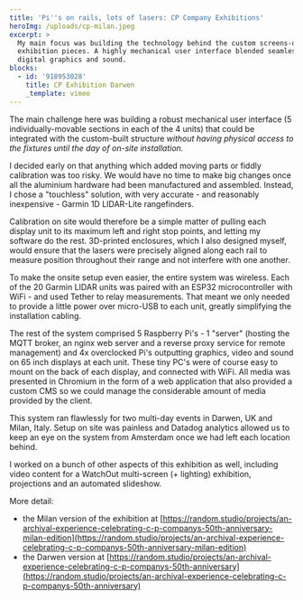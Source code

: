 ```yaml
---
title: 'Pi''s on rails, lots of lasers: CP Company Exhibitions'
heroImg: /uploads/cp-milan.jpeg
excerpt: >
  My main focus was building the technology behind the custom screens-on-rails
  exhibition pieces. A highly mechanical user interface blended seamlessly with
  digital graphics and sound.
blocks:
  - id: '918953028'
    title: CP Exhibition Darwen
    _template: vimeo
---
```


The main challenge here was building a robust mechanical user interface (5 individually-movable sections in each of the 4 units) that could be integrated with the custom-built structure *without having physical access to the fixtures until the day of on-site installation.*

I decided early on that anything which added moving parts or fiddly calibration was too risky. We would have no time to make big changes once all the aluminium hardware had been manufactured and assembled. Instead, I chose a "touchless" solution, with very accurate - and reasonably inexpensive - Garmin 1D LIDAR-Lite rangefinders.

Calibration on site would therefore be a simple matter of pulling each display unit to its maximum left and right stop points, and letting my software do the rest. 3D-printed enclosures, which I also designed myself, would ensure that the lasers were precisely aligned along each rail to measure position throughout their range and not interfere with one another.

To make the onsite setup even easier, the entire system was wireless. Each of the 20 Garmin LIDAR units was paired with an ESP32 microcontroller with WiFi - and used Tether to relay measurements. That meant we only needed to provide a little power over micro-USB to each unit, greatly simplifying the installation cabling.

The rest of the system comprised 5 Raspberry Pi's - 1 "server" (hosting the MQTT broker, an nginx web server and a reverse proxy service for remote management) and 4x overclocked Pi's outputting graphics, video and sound on 65 inch displays at each unit. These tiny PC's were of course easy to mount on the back of each  display, and connected with WiFi. All media was presented in Chromium in the form of a web application that also provided a custom CMS so we could manage the considerable amount of media provided by the client.

This system ran flawlessly for two multi-day events in Darwen, UK and Milan, Italy. Setup on site was painless and Datadog analytics allowed us to keep an eye on the system from Amsterdam once we had left each location behind.

I worked on a bunch of other aspects of this exhibition as well, including video content for a WatchOut multi-screen (+ lighting) exhibition, projections and an automated slideshow.

More detail:

* the Milan version of the exhibition at [https://random.studio/projects/an-archival-experience-celebrating-c-p-companys-50th-anniversary-milan-edition](https://random.studio/projects/an-archival-experience-celebrating-c-p-companys-50th-anniversary-milan-edition)
* the Darwen version at [https://random.studio/projects/an-archival-experience-celebrating-c-p-companys-50th-anniversary](https://random.studio/projects/an-archival-experience-celebrating-c-p-companys-50th-anniversary)
